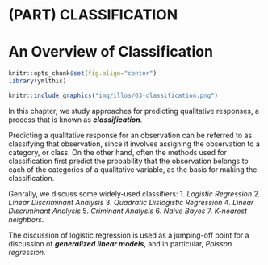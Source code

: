 # (PART) CLASSIFICATION {-}

# An Overview of Classification

```r
knitr::opts_chunk$set(fig.align="center")
library(ymlthis)
```

```r
knitr::include_graphics("img/illos/03-classification.png")
```

In this chapter, we study approaches for predicting qualitative responses, a process that is known as _**classification**_. 

Predicting a qualitative response for an observation can be referred to as classifying that observation, since it involves assigning the observation to a category, or class. On the other hand, often the methods used for classification first predict the probability that the observation belongs to each of the categories of a qualitative variable, as the basis for making the classification.

Genrally, we discuss some widely-used classifiers: 
1. _Logistic Regression_
2. _Linear Discriminant Analysis_
3. _Quadratic Dislogistic Regression_
4. _Linear Discriminant Analysis_
5. _Criminant Analysis_
6. _Naive Bayes _
7. _K-nearest neighbors. _

The discussion of logistic regression is used as a jumping-off point for a discussion of _**generalized linear models**_, and in particular, _Poisson regression_.